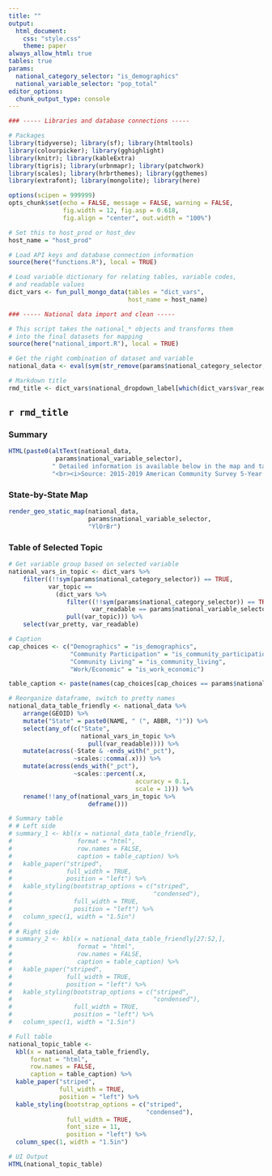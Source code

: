 ```yaml
---
title: ""
output: 
  html_document:
    css: "style.css"
    theme: paper
always_allow_html: true
tables: true
params:
  national_category_selector: "is_demographics"
  national_variable_selector: "pop_total"
editor_options: 
  chunk_output_type: console
---
```


```r

### ----- Libraries and database connections ----- 

# Packages
library(tidyverse); library(sf); library(htmltools)
library(colourpicker); library(gghighlight)
library(knitr); library(kableExtra)
library(tigris); library(urbnmapr); library(patchwork)
library(scales); library(hrbrthemes); library(ggthemes)  
library(extrafont); library(mongolite); library(here)

options(scipen = 999999)
opts_chunk$set(echo = FALSE, message = FALSE, warning = FALSE,
               fig.width = 12, fig.asp = 0.618,
               fig.align = "center", out.width = "100%")

# Set this to host_prod or host_dev
host_name = "host_prod"

# Load API keys and database connection information
source(here("functions.R"), local = TRUE)

# Load variable dictionary for relating tables, variable codes,
# and readable values
dict_vars <- fun_pull_mongo_data(tables = "dict_vars", 
                                 host_name = host_name)

### ----- National data import and clean ----- 

# This script takes the national_* objects and transforms them
# into the final datasets for mapping
source(here("national_import.R"), local = TRUE)

# Get the right combination of dataset and variable
national_data <- eval(sym(str_remove(params$national_category_selector, "^is_")))

# Markdown title
rmd_title <- dict_vars$national_dropdown_label[which(dict_vars$var_readable == params$national_variable_selector)][1]

```

## `r rmd_title`

### Summary

```r

HTML(paste0(altText(national_data, 
             params$national_variable_selector),
            " Detailed information is available below in the map and table below.",
            "<br><i>Source: 2015-2019 American Community Survey 5-Year Estimates.</i>"))

```

### State-by-State Map

```r

render_geo_static_map(national_data, 
                      params$national_variable_selector, 
                      "YlOrBr")

```

\newpage

### Table of Selected Topic

```r

# Get variable group based on selected variable
national_vars_in_topic <- dict_vars %>% 
    filter((!!sym(params$national_category_selector)) == TRUE,
           var_topic ==
             (dict_vars %>% 
                filter((!!sym(params$national_category_selector)) == TRUE,
                       var_readable == params$national_variable_selector) %>% 
                pull(var_topic))) %>% 
    select(var_pretty, var_readable)

# Caption
cap_choices <- c("Demographics" = "is_demographics", 
                 "Community Participation" = "is_community_participation", 
                 "Community Living" = "is_community_living", 
                 "Work/Economic" = "is_work_economic")

table_caption <- paste(names(cap_choices[cap_choices == params$national_category_selector]), "Table")

# Reorganize dataframe, switch to pretty names
national_data_table_friendly <- national_data %>%
    arrange(GEOID) %>% 
    mutate("State" = paste0(NAME, " (", ABBR, ")")) %>% 
    select(any_of(c("State",
                    national_vars_in_topic %>% 
                      pull(var_readable)))) %>% 
    mutate(across(-State & -ends_with("_pct"),
                  ~scales::comma(.x))) %>% 
    mutate(across(ends_with("_pct"),
                  ~scales::percent(.x, 
                                   accuracy = 0.1,
                                   scale = 1))) %>% 
    rename(!!any_of(national_vars_in_topic %>% 
                      deframe()))

# Summary table
# # Left side
# summary_1 <- kbl(x = national_data_table_friendly,
#                  format = "html",
#                  row.names = FALSE,
#                  caption = table_caption) %>%
#   kable_paper("striped",
#               full_width = TRUE,
#               position = "left") %>% 
#   kable_styling(bootstrap_options = c("striped",
#                                       "condensed"),
#                 full_width = TRUE,
#                 position = "left") %>% 
#   column_spec(1, width = "1.5in")
# 
# # Right side
# summary_2 <- kbl(x = national_data_table_friendly[27:52,],
#                  format = "html",
#                  row.names = FALSE,
#                  caption = table_caption) %>%
#   kable_paper("striped",
#               full_width = TRUE,
#               position = "left") %>% 
#   kable_styling(bootstrap_options = c("striped",
#                                       "condensed"),
#                 full_width = TRUE,
#                 position = "left") %>% 
#   column_spec(1, width = "1.5in")

# Full table
national_topic_table <- 
  kbl(x = national_data_table_friendly,
      format = "html",
      row.names = FALSE,
      caption = table_caption) %>%
  kable_paper("striped",
              full_width = TRUE,
              position = "left") %>% 
  kable_styling(bootstrap_options = c("striped",
                                      "condensed"),
                full_width = TRUE,
                font_size = 11,
                position = "left") %>% 
  column_spec(1, width = "1.5in")

# UI Output
HTML(national_topic_table) 

```
